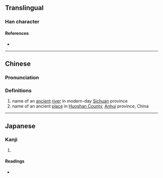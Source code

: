 {{character info/new}}
{{character info|0x2F917}}
==Translingual==

===Han character===
{{Han char|rn=85|rad=水|as=18|sn=21|four=31127|canj=EMUB|ids=⿰氵鬵}}

====References====
* {{Han ref|kx=0662.260|dkj=18750|dj=1071.250|hdz=31792.030|uh=704A|ud=28746|bh=F5D5|bd=62933}}

----

==Chinese==
{{zh-forms}}

===Pronunciation===
{{zh-pron
|m=qián
|c=cim4
|mc=y
|oc=y
|ma=
|cat=pn
}}

===Definitions===
{{zh-hanzi}}

# name of an [[ancient]] [[river]] in modern-day [[Sichuan]] province
# name of an ancient [[place]] in [[w:Huoshan County|Huoshan County]], [[Anhui]] province, China

----

==Japanese==

===Kanji===
{{ja-kanji|grade=|rs=水18}}

# {{defn|lang=ja|sort=水18}}

====Readings====
* {{ja-readings|on=[[せん]] (sen), [[ぜん]] (zen), [[しん]] (shin), [[じん]] (jin)|kun=}}